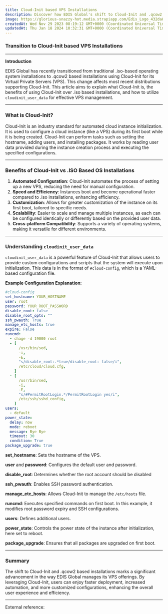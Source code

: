 ```yaml
---
title: Cloud-Init based VPS Installations
description: Discover how EDIS Global's shift to Cloud-Init and .qcow2 based installations revolutionizes VPS management. Learn the benefits of Cloud-Init over traditional .iso setups, understand cloudinit_user_data configurations, and experience enhanced efficiency,
image: https://glorious-snazzy-hot.media.strapiapp.com/Edis_Logo_432da83b15.jpg
createdAt: Wed Nov 29 2023 08:19:12 GMT+0000 (Coordinated Universal Time)
updatedAt: Thu Jan 18 2024 10:32:31 GMT+0000 (Coordinated Universal Time)
---
```



### Transition to Cloud-Init based VPS Installations

---

**Introduction**

EDIS Global has recently transitioned from traditional .iso-based operating system installations to .qcow2 based installations using Cloud-Init for its Virtual Private Servers (VPS). This change affects most recent distributions supporting Cloud-Init. This article aims to explain what Cloud-Init is, the benefits of using Cloud-Init over .iso based installations, and how to utilize `cloudinit_user_data` for effective VPS management.

---

### What is Cloud-Init?

Cloud-Init is an industry standard for automated cloud instance initialization. It is used to configure a cloud instance (like a VPS) during its first boot while it is being created. Cloud-Init can perform tasks such as setting the hostname, adding users, and installing packages. It works by reading user data provided during the instance creation process and executing the specified configurations.

---

### Benefits of Cloud-Init vs .ISO Based OS Installations

1. **Automated Configuration**: Cloud-Init automates the process of setting up a new VPS, reducing the need for manual configuration.
2. **Speed and Efficiency**: Instances boot and become operational faster compared to .iso installations, enhancing efficiency.
3. **Customization**: Allows for greater customization of the instance on its first boot, tailored to specific needs.
4. **Scalability**: Easier to scale and manage multiple instances, as each can be configured identically or differently based on the provided user data.
5. **Cross-platform Compatibility**: Supports a variety of operating systems, making it versatile for different environments.

---

### Understanding `cloudinit_user_data`

`cloudinit_user_data` is a powerful feature of Cloud-Init that allows users to provide custom configurations and scripts that the system will execute upon initialization. This data is in the format of `#cloud-config`, which is a YAML-based configuration file.

**Example Configuration Explanation:**

```yaml
#cloud-config
set_hostname: YOUR_HOSTNAME
user: root
password: YOUR_ROOT_PASSWORD
disable_root: false
disable_root_opts: ""
ssh_pwauth: True
manage_etc_hosts: true
expire: False
runcmd:
  - chage -d 19000 root
  - [
      /usr/bin/sed,
      -i,
      -E,
      "s/disable_root:.*true/disable_root: false/i",
      /etc/cloud/cloud.cfg,
    ]
  - [
      /usr/bin/sed,
      -i,
      -E,
      "s/#PermitRootLogin.*/PermitRootLogin yes/i",
      /etc/ssh/sshd_config,
    ]
users:
  - default
power_state:
  delay: now
  mode: reboot
  message: Bye Bye
  timeout: 30
  condition: True
package_upgrade: true
```

**set_hostname**: Sets the hostname of the VPS.

**user** and **password**: Configures the default user and password.

**disable_root**: Determines whether the root account should be disabled

**ssh_pwauth**: Enables SSH password authentication.

**manage_etc_hosts**: Allows Cloud-Init to manage the `/etc/hosts` file.

**runcmd**: Executes specified commands on first boot. In this example, it modifies root password expiry and SSH configurations.

**users**: Defines additional users.

**power_state**: Controls the power state of the instance after initialization, here set to reboot.

**package_upgrade**: Ensures that all packages are upgraded on first boot.

---

### Summary

The shift to Cloud-Init and .qcow2 based installations marks a significant advancement in the way EDIS Global manages its VPS offerings. By leveraging Cloud-Init, users can enjoy faster deployment, increased automation, and more customized configurations, enhancing the overall user experience and efficiency.

---

External reference:

<CtaButton
  label='Official Cloud-Init Documentation'
  link='https://cloudinit.readthedocs.io/en/latest/'
  openInNewTab={true}
/>
